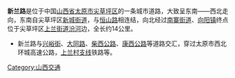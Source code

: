{{unreferenced|time=2019-09-07T13:11:24+00:00}}
'''新兰路'''是位于中国[[山西省|山西省]][[太原市|太原市]][[尖草坪区|尖草坪区]]的一条城市道路，大致呈东南——西北走向，东南自尖草坪区[[新城街道|新城街道]]，与[[恒山路|恒山路]]相连结，向北经过[[南寨街道|南寨街道]]、[[向阳镇_(太原市)|向阳镇]]终点位于尖草坪区[[上兰街道|上兰街道]][[汾河|汾河]]边，全长约14公里。

*新兰路与[[兴峪街|兴峪街]]、[[大同路_(太原市)|大同路]]、[[柴西公路|柴西公路]]、[[康西公路|康西公路]]等道路交汇，穿过太原市西北环城高速公路，[[上兰村支线|上兰村支线]]铁路等。

[[Category:山西交通|Category:山西交通]]